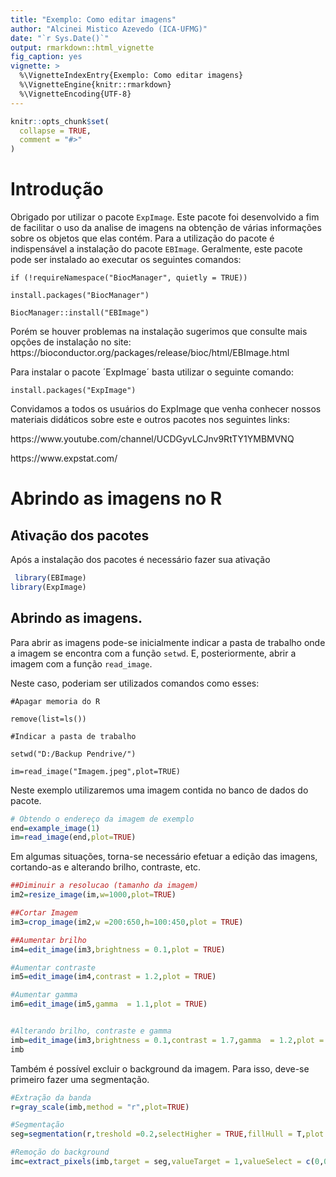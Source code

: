 ```yaml
---
title: "Exemplo: Como editar imagens"
author: "Alcinei Mistico Azevedo (ICA-UFMG)"
date: "`r Sys.Date()`"
output: rmarkdown::html_vignette
fig_caption: yes
vignette: >
  %\VignetteIndexEntry{Exemplo: Como editar imagens}
  %\VignetteEngine{knitr::rmarkdown}
  %\VignetteEncoding{UTF-8}
---
```


```r
knitr::opts_chunk$set(
  collapse = TRUE,
  comment = "#>"
)
```

# Introdução

Obrigado por utilizar o pacote `ExpImage`. Este pacote foi desenvolvido a fim de facilitar o uso da analise de imagens na obtenção de várias informações sobre os objetos que elas contém. Para a utilização do pacote é indispensável a instalação do pacote `EBImage`. Geralmente, este pacote pode ser instalado ao executar os seguintes comandos:

`if (!requireNamespace("BiocManager", quietly = TRUE))`

`install.packages("BiocManager")`

`BiocManager::install("EBImage")`

Porém se houver problemas na instalação sugerimos que consulte mais opções de instalação no site: https://bioconductor.org/packages/release/bioc/html/EBImage.html

Para instalar o pacote ´ExpImage´ basta utilizar o seguinte comando:

`install.packages("ExpImage")`

Convidamos a todos os usuários do ExpImage que venha conhecer nossos materiais didáticos sobre este e outros pacotes nos seguintes links: 

https://www.youtube.com/channel/UCDGyvLCJnv9RtTY1YMBMVNQ

https://www.expstat.com/

# Abrindo as imagens no R 

## Ativação dos pacotes
Após a instalação dos pacotes é necessário fazer sua ativação

```r
 library(EBImage)
library(ExpImage)
```

## Abrindo as imagens.
Para abrir as imagens pode-se inicialmente indicar a pasta de trabalho onde a imagem se encontra com a função `setwd`. E, posteriormente, abrir a imagem com a função `read_image`.

Neste caso, poderiam ser utilizados comandos como esses:

`#Apagar memoria do R`

`remove(list=ls())`

`#Indicar a pasta de trabalho`

`setwd("D:/Backup Pendrive/")`

`im=read_image("Imagem.jpeg",plot=TRUE)`

Neste exemplo utilizaremos uma imagem contida no banco de dados do pacote.


```r
# Obtendo o endereço da imagem de exemplo
end=example_image(1)
im=read_image(end,plot=TRUE)
```

Em algumas situações, torna-se necessário efetuar a edição das imagens, cortando-as e alterando brilho, contraste, etc.

```r
##Diminuir a resolucao (tamanho da imagem)
im2=resize_image(im,w=1000,plot=TRUE)

##Cortar Imagem
im3=crop_image(im2,w =200:650,h=100:450,plot = TRUE)

##Aumentar brilho
im4=edit_image(im3,brightness = 0.1,plot = TRUE)

#Aumentar contraste
im5=edit_image(im4,contrast = 1.2,plot = TRUE)

#Aumentar gamma
im6=edit_image(im5,gamma  = 1.1,plot = TRUE)


#Alterando brilho, contraste e gamma
imb=edit_image(im3,brightness = 0.1,contrast = 1.7,gamma  = 1.2,plot = TRUE)
imb
```

Também é possível excluir o background da imagem. Para isso, deve-se primeiro fazer uma segmentação.

```r
#Extração da banda
r=gray_scale(imb,method = "r",plot=TRUE)

#Segmentação
seg=segmentation(r,treshold =0.2,selectHigher = TRUE,fillHull = T,plot = TRUE )

#Remoção do background
imc=extract_pixels(imb,target = seg,valueTarget = 1,valueSelect = c(0,0,0),plot = TRUE)
```
